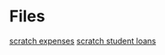 = Files =
[[file:~/Documents/Personal/Finances/expenses.ods|scratch expenses]]
[[file:~/Documents/Personal/Finances/student_loans.ods|scratch student loans]]
